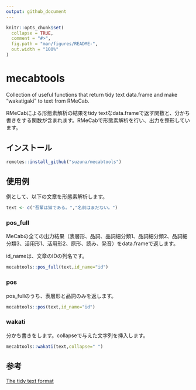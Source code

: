 ```yaml
---
output: github_document
---
```


<!-- README.md is generated from README.Rmd. Please edit that file -->

```r
knitr::opts_chunk$set(
  collapse = TRUE,
  comment = "#>",
  fig.path = "man/figures/README-",
  out.width = "100%"
)
```

# mecabtools

<!-- badges: start -->
<!-- badges: end -->

Collection of useful functions that return tidy text data.frame and make "wakatigaki" to text from RMeCab.

RMeCabによる形態素解析の結果をtidy textなdata.frameで返す関数と、分かち書きをする関数が含まれます。RMeCabで形態素解析を行い、出力を整形しています。

## インストール

```r
remotes::install_github("suzuna/mecabtools")
```

## 使用例

例として、以下の文章を形態素解析します。

```r
text <- c("吾輩は猫である。","名前はまだない。")
```

### pos_full

MeCabの全ての出力結果（表層形、品詞、品詞細分類1、品詞細分類2、品詞細分類3、活用形1、活用形2、原形、読み、発音）をdata.frameで返します。

id_nameは、文章のIDの列名です。

```r
mecabtools::pos_full(text,id_name="id")
```

### pos

pos_fullのうち、表層形と品詞のみを返します。

```r
mecabtools::pos(text,id_name="id")
```

### wakati

分かち書きをします。collapseで与えた文字列を挿入します。

```r
mecabtools::wakati(text,collapse=" ")
```

## 参考
[The tidy text format](https://www.tidytextmining.com/tidytext.html)
